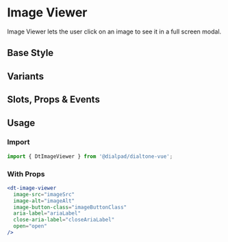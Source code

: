 
# Image Viewer

<Subtitle>
  Image Viewer lets the user click on an image to see it in a full screen modal.
</Subtitle>

## Base Style

<Canvas>
  <Story id="components-image-viewer--default" />
</Canvas>

## Variants

<Canvas>
  <Story id="components-image-viewer--variants" />
</Canvas>

## Slots, Props & Events

<ArgsTable story={PRIMARY_STORY} />

## Usage

### Import

```jsx
import { DtImageViewer } from '@dialpad/dialtone-vue';
```

### With Props

```jsx
<dt-image-viewer
  image-src="imageSrc"
  image-alt="imageAlt"
  image-button-class="imageButtonClass"
  aria-label="ariaLabel"
  close-aria-label="closeAriaLabel"
  open="open"
/>
```
